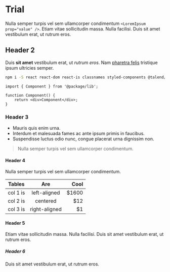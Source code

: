 
<Meta title="Components/Trial" />

# Trial

Nulla semper turpis vel sem ullamcorper condimentum `<LoremIpsum prop="value" />`. Etiam vitae sollicitudin massa. Nulla facilisi. Duis sit amet vestibulum erat, ut rutrum eros.

## Header 2

Duis **sit amet** vestibulum erat, ut _rutrum eros_. Nam [pharetra felis](https://google.com) tristique ipsum ultricies semper.

```sh
npm i -S react react-dom react-is classnames styled-components @talend/design-system
```

```tsx
import { Component } from '@package/lib';

function Component() {
	return <div>Component</div>;
}
```

### Header 3

- Mauris quis enim urna.
- Interdum et malesuada fames ac ante ipsum primis in faucibus.
- Suspendisse luctus odio nunc, congue placerat urna dignissim non.

> Nulla semper turpis vel sem ullamcorper condimentum.

#### Header 4

Nulla semper turpis vel sem ullamcorper condimentum.

| Tables   |      Are      |  Cool |
| -------- | :-----------: | ----: |
| col 1 is | left-aligned  | $1600 |
| col 2 is |   centered    |   $12 |
| col 3 is | right-aligned |    $1 |

#### Header 5

Etiam vitae sollicitudin massa. Nulla facilisi. Duis sit amet vestibulum erat, ut rutrum eros.

##### Header 6

Duis sit amet vestibulum erat, ut rutrum eros.

<Canvas withSource="closed">
	<Story story={Stories.Story} />
</Canvas>
